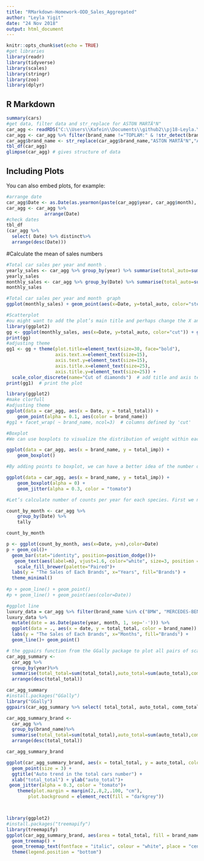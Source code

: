 ```yaml
---
title: "RMarkdown-Homework-ODD_Sales_Aggregated"
author: "Leyla Yigit"
date: "24 Nov 2018"
output: html_document
---
```


```r
knitr::opts_chunk$set(echo = TRUE)
#get libraries
library(readr)
library(tidyverse)
library(scales)
library(stringr)
library(zoo)
library(dplyr)
```

## R Markdown

```r
summary(cars)
#get data, filter data and str_replace for ASTON MARTÄ°N"
car_agg <- readRDS("C:\\Users\\Kafein\\Documents\\github2\\pj18-Leyla.Yigit\\AssignmentWeek3\\car_data_aggregate.rds")
car_agg <- car_agg %>% filter(brand_name !="TOPLAM:" & !str_detect(brand_name,"ODD"))
car_agg$brand_name <- str_replace(car_agg$brand_name,"ASTON MARTÄ°N","ASTON MARTIN")
tbl_df(car_agg)
glimpse(car_agg) # gives structure of data

```

## Including Plots

You can also embed plots, for example:

```r
#arrange date
car_agg$Date <- as.Date(as.yearmon(paste(car_agg$year, car_agg$month), "%Y %m"), frac = 1)
car_agg <- car_agg %>% 
              arrange(Date)
#check dates
tbl_df
(car_agg %>% 
  select( Date) %>% distinct%>% 
  arrange(desc(Date)))

```

#Calculate the mean of sales numbers 
```r
#Total car sales per year and month .
yearly_sales <- car_agg %>% group_by(year) %>% summarise(total_auto=sum(auto_total))%>% arrange(year)%>%slice(1:12)
yearly_sales
monthly_sales <- car_agg %>% group_by(Date) %>% summarise(total_auto=sum(auto_total))%>% arrange(Date)%>%slice(1:12)
monthly_sales

```








```r
#Total car sales per year and month  graph
ggplot(monthly_sales) + geom_point(aes(x=Date, y=total_auto, color="steelblue")) + geom_smooth(aes(x=Date, y=total_auto, color="steelblue")) # Same as above but specifying the aesthetics inside the geoms.
```

```r
#Scatterplot
#ou might want to add the plot’s main title and perhaps change the X and Y axis titles. This can be accomplished using the labs layer, meant for specifying the labels. However, manipulating the size, color of the labels is the job of the ‘Theme’.
library(ggplot2)
gg <- ggplot(monthly_sales, aes(x=Date, y=total_auto, color="cut")) + geom_point() + labs(title="Scatterplot", x="Date", y="amount")  # add axis lables and plot title.
print(gg)
#adjusting theme
gg1 <- gg + theme(plot.title=element_text(size=30, face="bold"), 
                  axis.text.x=element_text(size=15), 
                  axis.text.y=element_text(size=15),
                  axis.title.x=element_text(size=25),
                  axis.title.y=element_text(size=25)) + 
  scale_color_discrete(name="Cut of diamonds")  # add title and axis text, change legend title.
print(gg1)  # print the plot
```





```r
library(ggplot2)
#make clorfull 
#adjusting theme
ggplot(data = car_agg, aes(x = Date, y = total_total)) +
    geom_point(alpha = 0.1, aes(color = brand_name))
#gg1 + facet_wrap( ~ brand_name, ncol=3)  # columns defined by 'cut'

```

```r
#Boxplot
#We can use boxplots to visualize the distribution of weight within each species:

ggplot(data = car_agg, aes(x = brand_name, y = total_imp)) +
    geom_boxplot()

#By adding points to boxplot, we can have a better idea of the number of measurements and of their distribution:

ggplot(data = car_agg, aes(x = brand_name, y = total_imp)) +
    geom_boxplot(alpha = 0) +
    geom_jitter(alpha = 0.3, color = "tomato")

```


```r
#Let’s calculate number of counts per year for each species. First we need to group the data and count records within each group:

count_by_month <- car_agg %>%
    group_by(Date) %>%
    tally

count_by_month

p <- ggplot(count_by_month, aes(x=Date, y=n),color=Date)
p + geom_col()+
  geom_bar(stat="identity", position=position_dodge())+
   geom_text(aes(label=n), vjust=1.6, color="white", size=3, position = position_dodge(0.10))+
    scale_fill_brewer(palette="Paired")+
  labs(y = "The Sales of Each Brands", x="Years", fill="Brands") +
  theme_minimal()
 
#p + geom_line() + geom_point()
#p + geom_line() + geom_point(aes(color=Date))


```

```r
#ggplot line
luxury_data = car_agg %>% filter(brand_name %in% c("BMW", "MERCEDES-BENZ", "AUDI"))
luxury_data %>% 
  mutate(date = as.Date(paste(year, month, 1, sep='-'))) %>% 
  ggplot(data = ., aes(x = date, y = total_total, color = brand_name)) + 
  labs(y = "The Sales of Each Brands", x="Months", fill="Brands") + 
  geom_line()+ geom_point()

```
```r
# the ggpairs function from the GGally package to plot all pairs of scatterplots for several variables
car_agg_summary <-
  car_agg %>%
  group_by(year)%>%
  summarise(total_total=sum(total_total),auto_total=sum(auto_total),comm_total=sum(comm_total))%>%
  arrange(desc(total_total))

car_agg_summary
#install.packages("GGally")
library("GGally")
ggpairs(car_agg_summary %>% select( total_total, auto_total, comm_total))
```

```r

car_agg_summary_brand <-
  car_agg %>%
  group_by(brand_name)%>%
  summarise(total_total=sum(total_total),auto_total=sum(auto_total),comm_total=sum(comm_total))%>%
  arrange(desc(total_total))

car_agg_summary_brand

ggplot(car_agg_summary_brand, aes(x = total_total, y = auto_total, color = auto_total)) + 
  geom_point(size = 3) + 
  ggtitle("Auto trend in the total cars number") + 
  xlab("total_total") + ylab("auto_total")+
 geom_jitter(alpha = 0.3, color = "tomato")+
    theme(plot.margin = margin(2,.8,2,.100, "cm"),
        plot.background = element_rect(fill = "darkgrey"))




```
```r
library(ggplot2)
#install.packages("treemapify")
library(treemapify)   
ggplot(car_agg_summary_brand, aes(area = total_total, fill = brand_name, label = brand_name)) +
  geom_treemap() +
  geom_treemap_text(fontface = "italic", colour = "white", place = "centre", grow = TRUE)+
  theme(legend.position = "bottom") 
```